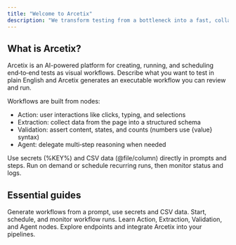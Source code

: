 ```yaml
---
title: "Welcome to Arcetix"
description: "We transform testing from a bottleneck into a fast, collaborative process by turning test creation into a simple conversation with AI."
---
```


## What is Arcetix?

Arcetix is an AI-powered platform for creating, running, and scheduling end‑to‑end tests as visual workflows. Describe what you want to test in plain English and Arcetix generates an executable workflow you can review and run.

Workflows are built from nodes:

- Action: user interactions like clicks, typing, and selections
- Extraction: collect data from the page into a structured schema
- Validation: assert content, states, and counts (numbers use {value} syntax)
- Agent: delegate multi‑step reasoning when needed

Use secrets (%KEY%) and CSV data (@file/column) directly in prompts and steps. Run on demand or schedule recurring runs, then monitor status and logs.

## Essential guides

<Columns cols={2}>
  <Card title="Create a workflow" icon="plus" href="/essentials/workflows">
    Generate workflows from a prompt, use secrets and CSV data.
  </Card>
  <Card title="Runs" icon="clock" href="/essentials/runs">
    Start, schedule, and monitor workflow runs.
  </Card>
  <Card title="AI nodes" icon="sparkles" href="/essentials/ai-action">
    Learn Action, Extraction, Validation, and Agent nodes.
  </Card>
  <Card title="API reference" icon="terminal" href="/api-reference/introduction">
    Explore endpoints and integrate Arcetix into your pipelines.
  </Card>
</Columns>